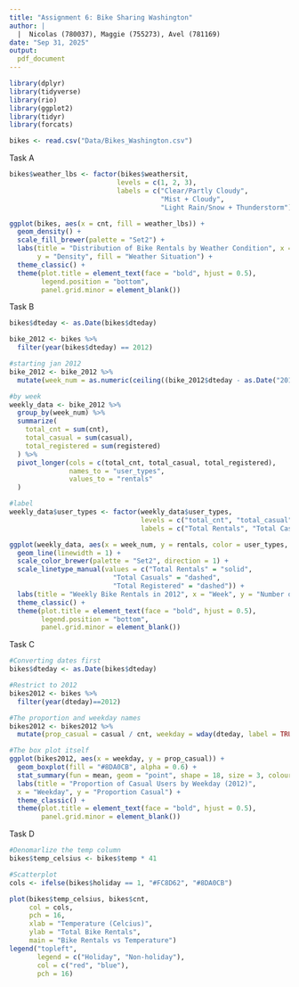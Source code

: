 ```yaml
---
title: "Assignment 6: Bike Sharing Washington"
author: |
  |  Nicolas (780037), Maggie (755273), Avel (781169)
date: "Sep 31, 2025"
output:
  pdf_document
---
```


```r
library(dplyr)
library(tidyverse)
library(rio)
library(ggplot2)
library(tidyr)
library(forcats)
```

```r
bikes <- read.csv("Data/Bikes_Washington.csv")
```

Task A
```r
bikes$weather_lbs <- factor(bikes$weathersit,
                           levels = c(1, 2, 3),
                           labels = c("Clear/Partly Cloudy", 
                                      "Mist + Cloudy",
                                      "Light Rain/Snow + Thunderstorm"))

ggplot(bikes, aes(x = cnt, fill = weather_lbs)) +
  geom_density() +
  scale_fill_brewer(palette = "Set2") +
  labs(title = "Distribution of Bike Rentals by Weather Condition", x = "Total Bike Rental", 
       y = "Density", fill = "Weather Situation") +
  theme_classic() +
  theme(plot.title = element_text(face = "bold", hjust = 0.5),
        legend.position = "bottom",
        panel.grid.minor = element_blank())

```

Task B
```r
bikes$dteday <- as.Date(bikes$dteday)

bike_2012 <- bikes %>%
  filter(year(bikes$dteday) == 2012)

#starting jan 2012
bike_2012 <- bike_2012 %>%
  mutate(week_num = as.numeric(ceiling((bike_2012$dteday - as.Date("2012-01-01")) / 7)) + 1)

#by week
weekly_data <- bike_2012 %>%
  group_by(week_num) %>%
  summarize(
    total_cnt = sum(cnt),
    total_casual = sum(casual),
    total_registered = sum(registered)
  ) %>%
  pivot_longer(cols = c(total_cnt, total_casual, total_registered),
               names_to = "user_types",
               values_to = "rentals"
  )

#label
weekly_data$user_types <- factor(weekly_data$user_types,
                                 levels = c("total_cnt", "total_casual", "total_registered"),
                                 labels = c("Total Rentals", "Total Casuals", "Total Registered"))

ggplot(weekly_data, aes(x = week_num, y = rentals, color = user_types, linetype = user_types)) +
  geom_line(linewidth = 1) +
  scale_color_brewer(palette = "Set2", direction = 1) +
  scale_linetype_manual(values = c("Total Rentals" = "solid",
                          "Total Casuals" = "dashed",
                          "Total Registered" = "dashed")) +
  labs(title = "Weekly Bike Rentals in 2012", x = "Week", y = "Number of Rentals", color = "User Types", linetype = "User Types") +
  theme_classic() +
  theme(plot.title = element_text(face = "bold", hjust = 0.5),
        legend.position = "bottom",
        panel.grid.minor = element_blank())
```

Task C

```r
#Converting dates first 
bikes$dteday <- as.Date(bikes$dteday)

#Restrict to 2012 
bikes2012 <- bikes %>%
  filter(year(dteday)==2012)

#The proportion and weekday names
bikes2012 <- bikes2012 %>%
  mutate(prop_casual = casual / cnt, weekday = wday(dteday, label = TRUE, abbr = FALSE))

#The box plot itself 
ggplot(bikes2012, aes(x = weekday, y = prop_casual)) +
  geom_boxplot(fill = "#8DA0CB", alpha = 0.6) +
  stat_summary(fun = mean, geom = "point", shape = 18, size = 3, colour = "#FC8D62") +
  labs(title = "Proportion of Casual Users by Weekday (2012)",
  x = "Weekday", y = "Proportion Casual") +
  theme_classic() + 
  theme(plot.title = element_text(face = "bold", hjust = 0.5),
        panel.grid.minor = element_blank())
```

Task D
```r
#Denomarlize the temp column
bikes$temp_celsius <- bikes$temp * 41

#Scatterplot
cols <- ifelse(bikes$holiday == 1, "#FC8D62", "#8DA0CB")

plot(bikes$temp_celsius, bikes$cnt,
     col = cols,
     pch = 16,
     xlab = "Temperature (Celcius)",
     ylab = "Total Bike Rentals",
     main = "Bike Rentals vs Temperature")
legend("topleft",
       legend = c("Holiday", "Non-holiday"),
       col = c("red", "blue"),
       pch = 16)
```
